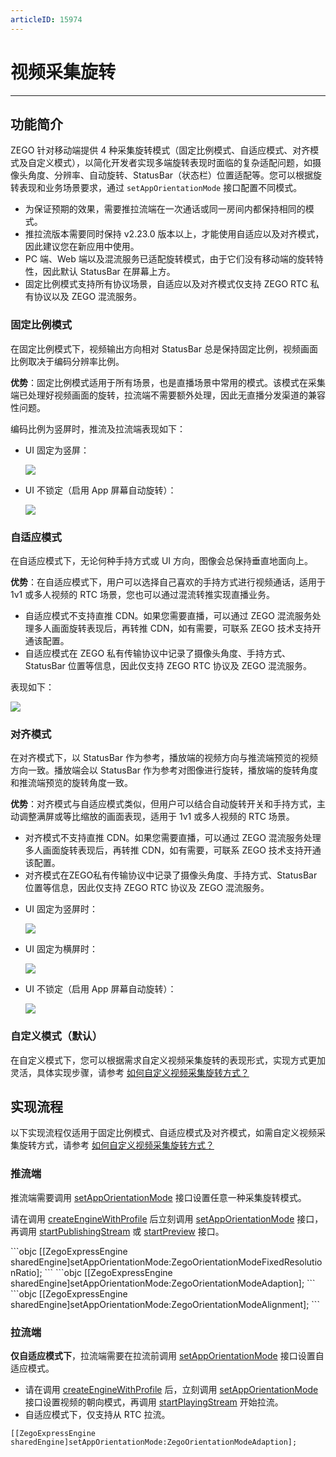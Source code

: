 ```yaml
---
articleID: 15974
---
```

# 视频采集旋转

- - -

## 功能简介

ZEGO 针对移动端提供 4 种采集旋转模式（固定比例模式、自适应模式、对齐模式及自定义模式），以简化开发者实现多端旋转表现时面临的复杂适配问题，如摄像头角度、分辨率、自动旋转、StatusBar（状态栏）位置适配等。您可以根据旋转表现和业务场景要求，通过 `setAppOrientationMode` 接口配置不同模式。

<Warning title="注意">


- 为保证预期的效果，需要推拉流端在一次通话或同一房间内都保持相同的模式。
- 推拉流版本需要同时保持 v2.23.0 版本以上，才能使用自适应以及对齐模式，因此建议您在新应用中使用。
- PC 端、Web 端以及混流服务已适配旋转模式，由于它们没有移动端的旋转特性，因此默认 StatusBar 在屏幕上方。
- 固定比例模式支持所有协议场景，自适应以及对齐模式仅支持 ZEGO RTC 私有协议以及 ZEGO 混流服务。
</Warning>

### 固定比例模式

在固定比例模式下，视频输出方向相对 StatusBar 总是保持固定比例，视频画面比例取决于编码分辨率比例。

**优势**：固定比例模式适用于所有场景，也是直播场景中常用的模式。该模式在采集端已处理好视频画面的旋转，拉流端不需要额外处理，因此无直播分发渠道的兼容性问题。

编码比例为竖屏时，推流及拉流端表现如下：

- UI 固定为竖屏：

  <Frame width="512" height="auto" caption="">
  <img src="https://storage.zego.im/sdk-doc/Pics/Express/collection_rotate/fixed_UI_vertical.jpg" />
  </Frame>

- UI 不锁定（启用 App 屏幕自动旋转）：

  <Frame width="512" height="auto" caption="">
  <img src="https://storage.zego.im/sdk-doc/Pics/Express/collection_rotate/fixed_UI_rotate.jpg" />
  </Frame>

### 自适应模式

在自适应模式下，无论何种手持方式或 UI 方向，图像会总保持垂直地面向上。

**优势**：在自适应模式下，用户可以选择自己喜欢的手持方式进行视频通话，适用于 1v1 或多人视频的 RTC 场景，您也可以通过混流转推实现直播业务。

<Warning title="注意">


- 自适应模式不支持直推 CDN。如果您需要直播，可以通过 ZEGO 混流服务处理多人画面旋转表现后，再转推 CDN，如有需要，可联系 ZEGO 技术支持开通该配置。 
- 自适应模式在 ZEGO 私有传输协议中记录了摄像头角度、手持方式、StatusBar 位置等信息，因此仅支持 ZEGO RTC 协议及 ZEGO 混流服务。
</Warning>

表现如下：

<Frame width="512" height="auto" caption="">
<img src="https://storage.zego.im/sdk-doc/Pics/Express/collection_rotate/Adaptive_mode.jpg" />
</Frame>

### 对齐模式

在对齐模式下，以 StatusBar 作为参考，播放端的视频方向与推流端预览的视频方向一致。播放端会以 StatusBar 作为参考对图像进行旋转，播放端的旋转角度和推流端预览的旋转角度一致。

**优势**：对齐模式与自适应模式类似，但用户可以结合自动旋转开关和手持方式，主动调整满屏或等比缩放的画面表现，适用于 1v1 或多人视频的 RTC 场景。

<Warning title="注意">


- 对齐模式不支持直推 CDN。如果您需要直播，可以通过 ZEGO 混流服务处理多人画面旋转表现后，再转推 CDN，如有需要，可联系 ZEGO 技术支持开通该配置。
- 对齐模式在ZEGO私有传输协议中记录了摄像头角度、手持方式、StatusBar 位置等信息，因此仅支持 ZEGO RTC 协议及 ZEGO 混流服务。
</Warning>

- UI 固定为竖屏时：

    <Frame width="512" height="auto" caption="">
    <img src="https://storage.zego.im/sdk-doc/Pics/Express/collection_rotate/alignment_UI_vertical.jpg" />
    </Frame>

- UI 固定为横屏时：

    <Frame width="512" height="auto" caption="">
    <img src="https://storage.zego.im/sdk-doc/Pics/Express/collection_rotate/alignment_UI_horizontal.jpg" />
    </Frame>

- UI 不锁定（启用 App 屏幕自动旋转）：

    <Frame width="512" height="auto" caption="">
    <img src="https://storage.zego.im/sdk-doc/Pics/Express/collection_rotate/alignment_UI_rotate.jpg" />
    </Frame>

### 自定义模式（默认）

在自定义模式下，您可以根据需求自定义视频采集旋转的表现形式，实现方式更加灵活，具体实现步骤，请参考 [如何自定义视频采集旋转方式？](http://doc-zh.zego.im/faq/express_video_capture_rotation?product=ExpressVideo&platform=ios)


## 实现流程

<Warning title="注意">


以下实现流程仅适用于固定比例模式、自适应模式及对齐模式，如需自定义视频采集旋转方式，请参考 [如何自定义视频采集旋转方式？](http://doc-zh.zego.im/faq/express_video_capture_rotation?product=ExpressVideo&platform=ios)
</Warning>

### 推流端

推流端需要调用 [setAppOrientationMode](@setAppOrientationMode) 接口设置任意一种采集旋转模式。

<Warning title="注意">


请在调用 [createEngineWithProfile](@createEngineWithProfile) 后立刻调用 [setAppOrientationMode](@setAppOrientationMode) 接口，再调用 [startPublishingStream](@startPublishingStream) 或 [startPreview](@startPreview) 接口。
</Warning>

<Tabs>
<Tab title="设置为固定比例模式">
```objc
[[ZegoExpressEngine sharedEngine]setAppOrientationMode:ZegoOrientationModeFixedResolutionRatio];
  ```
</Tab>
<Tab title="设置为自适应模式">
  ```objc
[[ZegoExpressEngine sharedEngine]setAppOrientationMode:ZegoOrientationModeAdaption];
  ```
</Tab>
<Tab title="设置为对齐模式">
  ```objc
[[ZegoExpressEngine sharedEngine]setAppOrientationMode:ZegoOrientationModeAlignment];
  ```
</Tab>
</Tabs>

### 拉流端

**仅自适应模式下**，拉流端需要在拉流前调用 [setAppOrientationMode](@setAppOrientationMode) 接口设置自适应模式。

<Warning title="注意">



- 请在调用 [createEngineWithProfile](@createEngineWithProfile) 后，立刻调用 [setAppOrientationMode](@setAppOrientationMode) 接口设置视频的朝向模式，再调用 [startPlayingStream](@startPlayingStream) 开始拉流。 
- 自适应模式下，仅支持从 RTC 拉流。
</Warning>



```objc
[[ZegoExpressEngine sharedEngine]setAppOrientationMode:ZegoOrientationModeAdaption];
```
